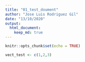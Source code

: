 ```yaml
---
title: "01_test_doument"
author: "Jose Luis Rodriguez Gil"
date: "13/10/2020"
output: 
  html_document:
    keep_md: true
---
```


```r
knitr::opts_chunk$set(echo = TRUE)
```

```r
vect_test <- c(1,2,3)
```

